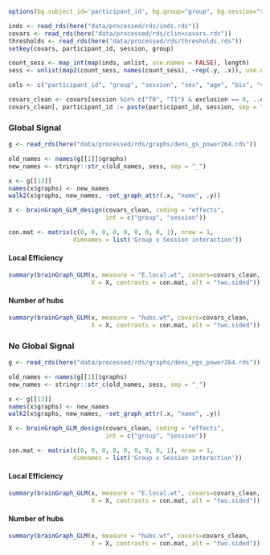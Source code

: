```r
options(bg.subject_id='participant_id', bg.group="group", bg.session="session")
```

```r
inds <- read_rds(here("data/processed/rds/inds.rds"))
covars <- read_rds(here("data/processed/rds/clin+covars.rds"))
thresholds <- read_rds(here("data/processed/rds/thresholds.rds"))
setkey(covars, participant_id, session, group)

count_sess <- map_int(map(inds, unlist, use.names = FALSE), length)
sess <- unlist(map2(count_sess, names(count_sess), ~rep(.y, .x)), use.names = F)

cols <- c("participant_id", "group", "session", "sex", "age", "bis", "vas", "fd")

covars_clean <- covars[session %in% c("T0", "T1") & exclusion == 0, ..cols]
covars_clean[, participant_id := paste(participant_id, session, sep = "_")]
```


### Global Signal

```r
g <- read_rds(here("data/processed/rds/graphs/dens_gs_power264.rds"))
```

```r
old_names <- names(g[[1]]$graphs)
new_names <- stringr::str_c(old_names, sess, sep = "_")

x <- g[[13]]
names(x$graphs) <- new_names
walk2(x$graphs, new_names, ~set_graph_attr(.x, "name", .y))
```

```r
X <- brainGraph_GLM_design(covars_clean, coding = "effects",
                           int = c("group", "session"))

con.mat <- matrix(c(0, 0, 0, 0, 0, 0, 0, 0, 1), nrow = 1,
                  dimnames = list('Group x Session interaction'))
```

#### Local Efficiency

```r
summary(brainGraph_GLM(x, measure = "E.local.wt", covars=covars_clean,
                       X = X, contrasts = con.mat, alt = "two.sided"))
```

#### Number of hubs

```r
summary(brainGraph_GLM(x, measure = "hubs.wt", covars=covars_clean,
                       X = X, contrasts = con.mat, alt = "two.sided"))
```

### No Global Signal

```r
g <- read_rds(here("data/processed/rds/graphs/dens_ngs_power264.rds"))
```

```r
old_names <- names(g[[1]]$graphs)
new_names <- stringr::str_c(old_names, sess, sep = "_")

x <- g[[13]]
names(x$graphs) <- new_names
walk2(x$graphs, new_names, ~set_graph_attr(.x, "name", .y))
```

```r
X <- brainGraph_GLM_design(covars_clean, coding = "effects",
                           int = c("group", "session"))

con.mat <- matrix(c(0, 0, 0, 0, 0, 0, 0, 0, 1), nrow = 1,
                  dimnames = list('Group x Session interaction'))
```

#### Local Efficiency

```r
summary(brainGraph_GLM(x, measure = "E.local.wt", covars=covars_clean,
                       X = X, contrasts = con.mat, alt = "two.sided"))
```

#### Number of hubs

```r
summary(brainGraph_GLM(x, measure = "hubs.wt", covars=covars_clean,
                       X = X, contrasts = con.mat, alt = "two.sided"))
```